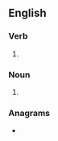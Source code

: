==English==

===Verb===
{{head|en|verb form}}

# {{present participle of|en|trepan|nocat=1}}

===Noun===
{{en-noun}}

# {{alt form|en|trepanning}}

===Anagrams===
* {{anagrams|en|a=aeginnprt|parenting}}